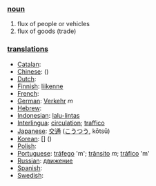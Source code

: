 === [[noun]] ===

# flux of people or vehicles
# flux of goods (trade)

=== [[translation]]s ===

*[[Catalan]]: [[]] '' ''
*[[Chinese]]: [[]] ()
*[[Dutch]]: [[]] '' ''
*[[Finnish]]: [[liikenne]]
*[[French]]: [[]] '' ''
*[[German]]: [[Verkehr]] ''m''
*[[Hebrew]]: [[]] '' ''
*[[Indonesian]]: [[lalu-lintas]]
*[[Interlingua]]: [[circulation]]; [[traffico]]
*[[Japanese]]: [[交通]] ([[こうつう]], kōtsū)
*[[Korean]]: [[]] [] ()
*[[Polish]]: [[]]
*[[Portuguese]]: [[tráfego]] 'm'; [[trânsito]] ''m''; [[tráfico]] 'm'
*[[Russian]]: [[движение]]
*[[Spanish]]: [[]] '' ''
*[[Swedish]]: [[]] '' ''